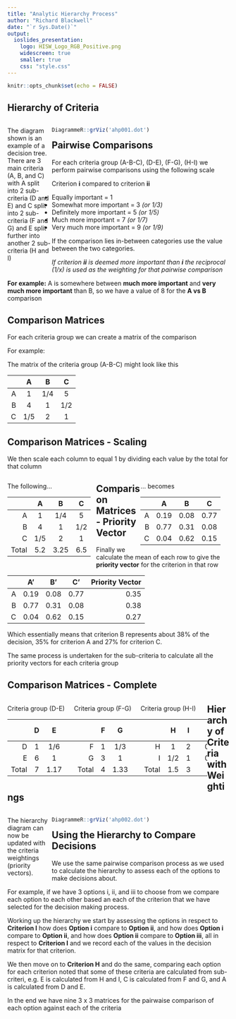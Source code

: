 ```yaml
---
title: "Analytic Hierarchy Process"
author: "Richard Blackwell"
date: "`r Sys.Date()`"
output: 
  ioslides_presentation:            
    logo: HISW_Logo_RGB_Positive.png
    widescreen: true
    smaller: true
    css: "style.css"
---
```


```r
knitr::opts_chunk$set(echo = FALSE)
```

## Hierarchy of Criteria

<div style="float: left; width: 20%;">
The diagram shown is an example of a decision tree. There are 3 main criteria (A, B, and C) with A split into 2 sub-criteria (D and E) and C split into 2 sub-criteria (F and G) and E split further into another 2 sub-criteria (H and I)
</div>
<div style="float: right; width: 80%;">
```r
DiagrammeR::grViz('ahp001.dot')
```
</div>

## Pairwise Comparisons

For each criteria group (A-B-C), (D-E), (F-G), (H-I) we perform pairwise 
comparisons using the following scale

Criterion **i** compared to criterion **ii**

 - Equally important = 1 
 - Somewhat more important = 3 *(or 1/3)*
 - Definitely more important = 5 *(or 1/5)*
 - Much more important = 7 *(or 1/7)*
 - Very much more important = 9 *(or 1/9)*

If the comparison lies in-between categories use the value between the two categories.

*If criterion **ii** is deemed more important than **i** the reciprocal (1/x) is used as the weighting for that pairwise comparison*

**For example:**
A is somewhere between **much more important** and **very much more important** than B, so we have a value of 8 for the **A vs B** comparison

## Comparison Matrices

For each criteria group we can create a matrix of the comparison

For example:

The matrix of the criteria group (A-B-C) might look like this

| |A|B|C|
|-:|:-:|:-:|:-:|
|A|1|1/4|5|
|B|4|1|1/2|
|C|1/5|2|1|

## Comparison Matrices - Scaling

We then scale each column to equal 1 by dividing each value by the total for that column 

<div style="float: left; width: 40%;">
The following...

| |A|B|C|
|-:|:-:|:-:|:-:|
|A|1|1/4|5|
|B|4|1|1/2|
|C|1/5|2|1|
|Total|5.2|3.25|6.5|
</div>
<div style="float: right; width: 40%;">
... becomes

| |A|B|C|
|-:|:-:|:-:|:-:|
|A|0.19|0.08|0.77|
|B|0.77|0.31|0.08|
|C|0.04|0.62|0.15|
</div>

## Comparison Matrices - Priority Vector

Finally we calculate the mean of each row to give the **priority vector** for the criterion in that row

| |A'|B'|C'|Priority Vector|
|-:|:-:|:-:|:-:|-:|
|A|0.19|0.08|0.77|0.35|
|B|0.77|0.31|0.08|0.38|
|C|0.04|0.62|0.15|0.27|

<p>

Which essentially means that criterion B represents about 38% of the decision, 35% for criterion A and 27% for criterion C.

The same process is undertaken for the sub-criteria to calculate all the priority vectors for each criteria group

## Comparison Matrices - Complete

<div style="float: left; width: 30%;">
Criteria group (D-E)

| |D|E| |D'|E'|Priority Vector|
|-:|:-:|:-:|-|:-:|:-:|-:|
|D|1|1/6||0.14|0.14|0.14|
|E|6|1||0.86|0.86|0.86|
|Total|7|1.17|||||
</div>
<div style="float: left; width: 30%;">
Criteria group (F-G)

| |F|G| |F'|G'|Priority Vector|
|-:|:-:|:-:|-|:-:|:-:|-:|
|F|1|1/3||0.25|0.25|0.25|
|G|3|1||0.75|0.75|0.75|
|Total|4|1.33|||||
</div>
<div style="float: left; width: 30%;">
Criteria group (H-I)

| |H|I| |H'|I'|Priority Vector|
|-:|:-:|:-:|-|:-:|:-:|-:|
|H|1|2||0.67|0.67|0.67|
|I|1/2|1||0.33|0.33|0.33|
|Total|1.5|3|||||
</div>

## Hierarchy of Criteria with Weightings

<div style="float: left; width: 20%;">
The hierarchy diagram can now be updated with the criteria weightings (priority vectors).
</div>
<div style="float: right; width: 80%;">
```r
DiagrammeR::grViz('ahp002.dot')
```
</div>

## Using the Hierarchy to Compare Decisions

We use the same pairwise comparison process as we used to calculate the hierarchy to assess each of the options to make decisions about.

For example, if we have 3 options i, ii, and iii to choose from we compare each option to each other based an each of the criterion that we have selected for the decision making process.

Working up the hierarchy we start by assessing the options in respect to **Criterion I** how does **Option i** compare to **Option ii**, and how does **Option i** compare to **Option ii**, and how does **Option ii** compare to **Option iii**, all in respect to **Criterion I** and we record each of the values in the decision matrix for that criterion.

We then move on to **Criterion H** and do the same, comparing each option for each criterion noted that some of these criteria are calculated from sub-criteri, e.g. E is calculated from H and I, C is calculated from F and G, and A is calculated from D and E.

In the end we have nine 3 x 3 matrices for the pairwaise comparison of each option against each of the criteria

##